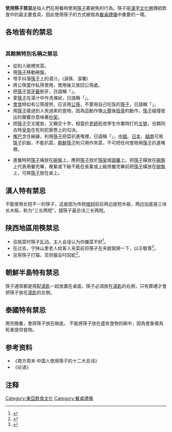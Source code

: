 {{original research|time=2016-04-15T05:30:06+00:00}}

'''使用筷子禁忌'''是指人們在用餐時使用[[筷子|筷子]]要避免的行為。筷子是[[漢字文化圈|漢字文化圈]]傳統飲食中的最主要食具，因此使用筷子的方式被視為[[餐桌禮儀|餐桌禮儀]]中重要的一環。
==各地皆有的禁忌==

<!-- *忌用筷子敲碗，忌将筷子竖插在饭中。
*就餐用筷有六忌，一忌半途筷，夹菜又放下；二忌乱筷，挑精拣肥，在菜碗中翻搅；三忌窥筷，手握筷，目光盯住菜肴；四忌碎筷，用嘴撕拉筷上食物；五忌签筷，以筷当牙签；六忌泪筷，夹菜滴汤不止
<ref>{{Cite web|url=http://www.shtong.gov.cn/newsite/node2/node2247/node4602/node79798/node79808/userobject1ai104555.html|title=《上海通志》卷四十三第九章第三节 交际、风尚|accessdate=|author=|date=|publisher=上海市地方志办公室}}</ref>。 -->


{| class="wikitable sortable"
|----- bgcolor="#F7D79C"
|-
! style="width:6%;"| 名稱 
! style="width:4%;"| 別稱
! style="width:9%;"| 日文名稱
! style="width:60%;"| 行為、意義 
|-
| style="text-align:center;" | 淚箸遺珠 
| style="text-align:center;" | 淚筷
| style="text-align:center;" | {{lang|ja|涙箸}}
| 夾菜時，把菜和湯汁沾到桌上<ref name=上2>{{Cite web|url=http://www.shtong.gov.cn/newsite/node2/node4/node2250/node4422/node7519/node9115/node61430/userobject1ai16393.html|title=奉贤县志 卷三十第三章第五节忌讳|accessdate=|author=|date=|publisher=上海市地方志办公室|archive-date=2021-09-04|archive-url=https://web.archive.org/web/20210904011521/http://www.shtong.gov.cn/newsite/node2/node4/node2250/node4422/node7519/node9115/node61430/userobject1ai16393.html|dead-url=no}}</ref>。用[[筷子|筷子]]要俐落，且要用[[碗|碗]]或[[盤子|盤子]]等容器托著。
|-
| style="text-align:center;" | 執箸巡城
| style="text-align:center;" | 疑筷 
| style="text-align:center;" | {{lang|ja|迷い箸}}
| 舉起[[筷子|筷子]]在桌上亂轉。會被普遍認為沒[[教養|教養]]。
|-
| style="text-align:center;" | 擊盞敲盅
| style="text-align:center;" | 敲筷 
| style="text-align:center;" | {{lang|ja|叩き箸}}
| 用[[筷子|筷子]]敲擊[[碗|碗]]<ref name=上1>{{Cite web|url=http://www.shtong.gov.cn/newsite/node2/node2247/node4602/node79798/node79808/userobject1ai104557.html|title=第五节 禁忌、陋习|accessdate=|author=|date=|publisher=上海市地方志办公室|archive-date=2016-03-26|archive-url=https://web.archive.org/web/20160326050926/http://www.shtong.gov.cn/Newsite/node2/node2247/node4602/node79798/node79808/userobject1ai104557.html|dead-url=no}}</ref>。只有[[乞丐|乞丐]]吸引人注意的時候才會用[[筷子|筷子]]敲[[碗|碗]]，故會被人們鄙視。此外，[[巫術|巫術]]中的[[蠱|蠱]]會把各種毒蟲放在同一個封閉容器內，讓牠們互相吞噬，存活到最後的是百毒之王。敲擊[[碗筷|碗筷]]會被認為是有意讓毒蟲從碗裡爬出。
|-
| style="text-align:center;" | 品箸留聲 
| style="text-align:center;" | 
| style="text-align:center;" | {{lang|ja|ねぶり箸}}
| 吸、舔[[筷子|筷子]]。邊吸[[筷子|筷子]]邊發出聲響會被人為沒[[教養|教養]]。即使只有吸[[筷子|筷子]]也是相當不禮貌的行為。
|-
| style="text-align:center;" | 仙人指路 
| style="text-align:center;" | 
| style="text-align:center;" | {{lang|ja|指さし箸}}
| 用筷子尖端指着他人。
|-
| style="text-align:center;" | 迷箸刨墳
| style="text-align:center;" | 亂筷
| style="text-align:center;" | {{lang|ja|探り箸}}
| 用[[筷子|筷子]]在菜裡翻來翻去，挑精拣肥，找自己愛吃的。會被認為沒教養，且行為像[[盜墓|盜墓]]或[[撿骨|撿骨]]。
|-
| style="text-align:center;" | 定海神針
| style="text-align:center;" | 
| style="text-align:center;" | {{lang|ja|刺し箸}}
| 用[[筷子|筷子]]當作[[竹籤|竹籤]]插菜、肉吃。
|-
| style="text-align:center;" | 當眾上香
| style="text-align:center;" | 
| style="text-align:center;" | {{lang|ja|立箸}}
| 把[[筷子|筷子]]豎在飯裡，形似[[香爐|香爐]]，也像古時邢囚的最後一餐，也像[[葬禮|葬禮]]上給先人的[[腳尾飯|腳尾飯]]，相當於咒罵他人死<ref name=上1 />。
|-
| style="text-align:center;" | 顛倒乾坤
| style="text-align:center;" | 
| style="text-align:center;" | {{lang|ja|返し箸・逆さ箸}}
| 把[[筷子|筷子]]首尾倒轉使用，有的长辈會批評「不要拿[[筷子|筷子]][[屁股|屁股]]吃飯」。
|-
| style="text-align:center;" | 落地驚神
| style="text-align:center;" | 
| style="text-align:center;" | {{lang|ja|落とし箸}}
| 把[[筷子|筷子]]掉在地下。因為[[祖先|祖先]]長眠於地底之下，等於驚動祖先，屬大不孝。老[[北京|北京]]人對此的處理方法是在地上畫一個方向標，南北沖自己，東西垂直於南北，也就是说自己不是東西，或一邊撿起[[筷子|筷子]]，一邊說自己該死。一些南方[[方言|方言]]中「落」與「樂」同音，故部分南方人把[[筷子|筷子]]落在地下說成「筷落」（與「快樂」同音）來化解。在北方某些地區，當客人[[筷子|筷子]]不小心掉地時，主人會很幽默地說：「[[筷子|筷子]]掉了，代表客人還沒到齊」以化解尷尬，並拿走落地的[[筷子|筷子]]，換一雙乾淨的擺在桌上。在[[閩南|閩南]]、[[臺灣|臺灣]]，掉[[筷子|筷子]]的人會被消遣。<ref>[《南方周末·中国人使用筷子的十二大忌讳》]</ref>
|-
| style="text-align:center;" | 飛象過河 
| style="text-align:center;" | 
| style="text-align:center;" |
| 菜餚豐盛時，只能吃離自己較近的菜餚，不可伸長手臂到對面夾菜。
|-
| style="text-align:center;" | 淚筷 
| style="text-align:center;" | 
| style="text-align:center;" |
|甩手抖落[[筷子|筷子]]上的湯汁。
|}
===其餘無特別名稱之禁忌===
*從别人碗裡夾菜。
*用[[筷子|筷子]]移動碗盤。
*甩手抖落[[筷子|筷子]]上的湯汁。(淚筷、涙箸)
*將公筷當作私筷使用，使用後又放回公筷處。
*把[[筷子|筷子]]當[[牙籤|牙籤]]剔牙，日語稱「{{lang|ja|楊枝箸}}」。
*拿[[筷子|筷子]]在湯汁中作洗滌狀，日語稱「{{lang|ja|洗い箸}}」。
*[[會食|會食]]時如有公筷提供，应该用[[公筷|公筷]]，不要用自己吃饭的[[筷子|筷子]]，日語稱「{{lang|ja|直箸}}」。
*用[[筷子|筷子]]接過別人夾過來的食物，因為這動作像[[火葬|火葬]]後[[撿骨|撿骨]]的動作。[[筷子|筷子]]碰撞發出的聲響亦意味著[[吵架|吵架]]。
*把[[筷子|筷子]]交叉擺放，又稱交十字，相當於[[老師|老師]]批改學生作業時打的[[叉號|叉號]]，也類同古時[[皇帝|皇帝]]在死刑犯案卷上的勾決。
*[[嘴巴|嘴巴]]含住碗緣，利用[[筷子|筷子]]把菜扒進嘴裡，日語稱「{{lang|ja|かき箸}}」，[[中國|中國]]、[[日本|日本]]、[[越南|越南]]可用[[筷子|筷子]]扒飯，不能扒菜，[[朝鮮|朝鮮]][[筷子|筷子]]則只用作夾菜，不可把任何食物用[[筷子|筷子]]扒進嘴裡。

*進餐時把[[筷子|筷子]]橫放在[[碗盤|碗盤]]上。應把[[筷子|筷子]]放於[[筷架|筷架]]或[[調羹|調羹]]上。把[[筷子|筷子]]橫放在[[碗盤|碗盤]]上代表用餐完畢，晚輩或下級不能在長輩或上級用餐完畢前把[[筷子|筷子]]橫放在[[碗盤|碗盤]]上，可將[[筷子|筷子]]放在桌上。

==漢人特有禁忌==
不能使用长短不一的筷子，这是因为传统[[棺材|棺材]]前后两边是短木板，两边加底是三块长木板，称为“三长两短”，摆筷子最忌讳三长两短。

==陕西地區用筷禁忌==
*忌挑菜时筷子乱动。主人会误认为你嫌菜不好<ref>{{Cite web|url=http://www.sxsdq.cn/sqzlk/dqcs/dacswz/hzs_16205/hzms/201701/t20170109_829495.html|title=仪礼纪事|accessdate=|author=|date=|publisher=陕西省地方志办公室}}{{Dead link}}</ref>。
*在过去，宁陕山里老人给客人夹菜前将筷子在夹肢窝擦一下，以示敬尊<ref>{{Cite web|url=http://www.sxsdq.cn/sqzlk/dqcs/dacswz/aks_16206/akwh201701/201706/t20170613_907782.html|title=纯朴的乡风民俗|accessdate=|author=|date=|publisher=陕西省地方志办公室|archive-date=2019-06-03|archive-url=https://web.archive.org/web/20190603161724/http://www.sxsdq.cn/sqzlk/dqcs/dacswz/aks_16206/akwh201701/201706/t20170613_907782.html|dead-url=yes}}</ref>。
*忌用筷子打猫，否则猫会叼回蛇<ref>{{Cite web|url=http://www.sxsdq.cn/sqzlk/xbsxz/sxdyl/yas_16203/yadqz/201701/t20170117_853091.html|title=第九节 生活禁忌|accessdate=|author=|date=|publisher=陕西省地方志办公室|archive-date=2019-06-03|archive-url=https://web.archive.org/web/20190603080903/http://www.sxsdq.cn/sqzlk/xbsxz/sxdyl/yas_16203/yadqz/201701/t20170117_853091.html|dead-url=yes}}</ref>。

==朝鮮半島特有禁忌==
筷子通常都是搭配[[湯匙|湯匙]]一起放置在桌面，筷子必須放在[[湯匙|湯匙]]的右側，只有葬禮才會把筷子放在[[湯匙|湯匙]]的左側。

==泰國特有禁忌==
用完晚餐，會將筷子放在碗底。
不能將筷子放在盛有食物的碗中，因為會象徵為死者提供食物。

==参考资料==
* 《南方周末·中国人使用筷子的十二大忌讳》
* 《论语》

== 注释 ==

<references/>

[[Category:東亞飲食文化|Category:東亞飲食文化]]
[[Category:餐桌禮儀|Category:餐桌禮儀]]